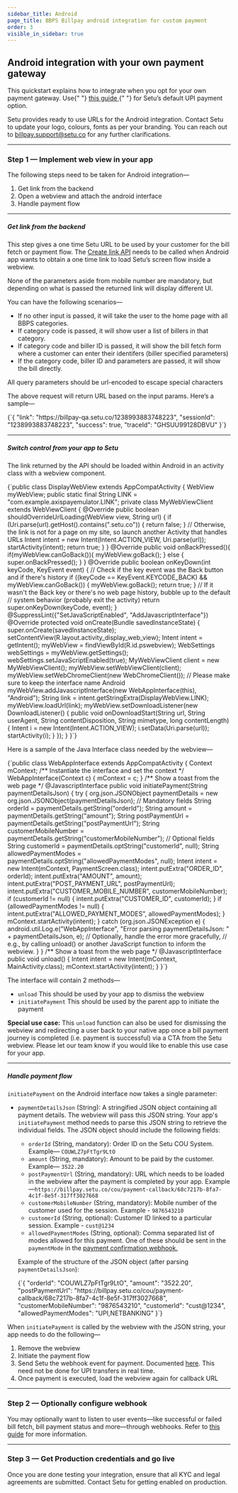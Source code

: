 ```yaml
---
sidebar_title: Android
page_title: BBPS Billpay android integration for custom payment
order: 3
visible_in_sidebar: true
---
```


## Android integration with your own payment gateway

<Callout type="tip">
    This quickstart explains how to integrate when you opt for your own payment
    gateway. Use{" "}
    <a href="/payments/billpay/quickstart/android" target="_blank">
        this guide
    </a>{" "}
    for Setu’s default UPI payment option.
</Callout>

<br />

Setu provides ready to use URLs for the Android integration. Contact Setu to update your logo, colours, fonts as per your branding. You can reach out to <a href="">billpay.support@setu.co</a> for any further clarifications.

<hr class="primary" />

### Step 1 — Implement web view in your app

The following steps need to be taken for Android integration—

1. Get link from the backend
2. Open a webview and attach the android interface
3. Handle payment flow

<hr class="tertiary" />

##### Get link from the backend

This step gives a one time Setu URL to be used by your customer for the bill fetch or payment flow. The <a href="/payments/billpay/api-reference/white-label#/category~Link_Generation/operation~EtherealLinkRequest" target="_blank">Create link API</a> needs to be called when Android app wants to obtain a one time link to load Setu’s screen flow inside a webview.

<Callout type="tip">
    None of the parameters aside from mobile number are mandatory, but depending
    on what is passed the returned link will display different UI.
</Callout>

<br />

You can have the following scenarios—

-   If no other input is passed, it will take the user to the home page with all BBPS categories.
-   If category code is passed, it will show user a list of billers in that category.
-   If category code and biller ID is passed, it will show the bill fetch form where a customer can enter their identifers (biller specified parameters)
-   If the category code, biller ID and parameters are passed, it will show the bill directly.

<Callout type="warning">
    All query parameters should be url-encoded to escape special characters
</Callout>

<br />

The above request will return URL based on the input params. Here’s a sample—

<CodeBlockWithCopy language="json">
    {`{
  "link": "https://billpay-qa.setu.co/1238993883748223",
  "sessionId": "1238993883748223",
  "success": true,
  "traceId": "GHSUU99128DBVU"
}`}
</CodeBlockWithCopy>

<hr class="tertiary" />

##### Switch control from your app to Setu

The link returned by the API should be loaded within Android in an activity class with a webview component.

<CodeBlockWithCopy language="java">
    {`public class DisplayWebView extends AppCompatActivity {
    WebView myWebView;
    public static final String LINK = "com.example.axispayemulator.LINK";
    private class MyWebViewClient extends WebViewClient {
        @Override
        public boolean shouldOverrideUrlLoading(WebView view, String url) {
            if (Uri.parse(url).getHost().contains(".setu.co")) {
                return false;
            }
            // Otherwise, the link is not for a page on my site, so launch another Activity that handles URLs
            Intent intent = new Intent(Intent.ACTION_VIEW, Uri.parse(url));
            startActivity(intent);
            return true;
        }
    }
    @Override
    public void onBackPressed(){
        if(myWebView.canGoBack()){
            myWebView.goBack();
        } else {
            super.onBackPressed();
        }
    }
    @Override
    public boolean onKeyDown(int keyCode, KeyEvent event) {
        // Check if the key event was the Back button and if there's history
        if ((keyCode == KeyEvent.KEYCODE_BACK) && myWebView.canGoBack()) {
            myWebView.goBack();
            return true;
        }
        // If it wasn't the Back key or there's no web page history, bubble up to the default
        // system behavior (probably exit the activity)
        return super.onKeyDown(keyCode, event);
    }
    @SuppressLint({"SetJavaScriptEnabled", "AddJavascriptInterface"})
    @Override
    protected void onCreate(Bundle savedInstanceState) {
        super.onCreate(savedInstanceState);
        setContentView(R.layout.activity_display_web_view);
        Intent intent = getIntent();
        myWebView = findViewById(R.id.pswebview);
        WebSettings webSettings = myWebView.getSettings();
        webSettings.setJavaScriptEnabled(true);
        MyWebViewClient client = new MyWebViewClient();
        myWebView.setWebViewClient(client);
        myWebView.setWebChromeClient(new WebChromeClient());
        // Please make sure to keep the interface name Android
        myWebView.addJavascriptInterface(new WebAppInterface(this), "Android");
        String link = intent.getStringExtra(DisplayWebView.LINK);
        myWebView.loadUrl(link);
        myWebView.setDownloadListener(new DownloadListener() {
            public void onDownloadStart(String url, String userAgent,
                                        String contentDisposition, String mimetype,
                                        long contentLength) {
                Intent i = new Intent(Intent.ACTION_VIEW);
                i.setData(Uri.parse(url));
                startActivity(i);
            }
        });
    }
}`}
</CodeBlockWithCopy>

Here is a sample of the Java Interface class needed by the webview—

<CodeBlockWithCopy language="java">
    {`public class WebAppInterface extends AppCompatActivity {
    Context mContext;
    /** Instantiate the interface and set the context */
    WebAppInterface(Context c) {
        mContext = c;
    }
    /** Show a toast from the web page */
    @JavascriptInterface
    public void initiatePayment(String paymentDetailsJson) {
        try {
            org.json.JSONObject paymentDetails = new org.json.JSONObject(paymentDetailsJson);
            // Mandatory fields
            String orderId = paymentDetails.getString("orderId");
            String amount = paymentDetails.getString("amount");
            String postPaymentUrl = paymentDetails.getString("postPaymentUrl");
            String customerMobileNumber = paymentDetails.getString("customerMobileNumber");
            // Optional fields
            String customerId = paymentDetails.optString("customerId", null);
            String allowedPaymentModes = paymentDetails.optString("allowedPaymentModes", null);
            Intent intent = new Intent(mContext, PaymentScreen.class);
            intent.putExtra("ORDER_ID", orderId);
            intent.putExtra("AMOUNT", amount);
            intent.putExtra("POST_PAYMENT_URL", postPaymentUrl);
            intent.putExtra("CUSTOMER_MOBILE_NUMBER", customerMobileNumber);
            if (customerId != null) {
                intent.putExtra("CUSTOMER_ID", customerId);
            }
            if (allowedPaymentModes != null) {
                intent.putExtra("ALLOWED_PAYMENT_MODES", allowedPaymentModes);
            }
            mContext.startActivity(intent);
        } catch (org.json.JSONException e) {
            android.util.Log.e("WebAppInterface", "Error parsing paymentDetailsJson: " + paymentDetailsJson, e);
            // Optionally, handle the error more gracefully,
            // e.g., by calling unload() or another JavaScript function to inform the webview.
        }
    }
    /** Show a toast from the web page */
    @JavascriptInterface
    public void unload() {
        Intent intent = new Intent(mContext, MainActivity.class);
        mContext.startActivity(intent);
    }
}`}
</CodeBlockWithCopy>

The interface will contain 2 methods—

-   `unload` This should be used by your app to dismiss the webview
-   `initiatePayment` This should be used by the parent app to initiate the payment

<Callout type="tip">
    <b>Special use case:</b> This <code>unload</code> function can also be used for dismissing the webview and redirecting a user back to your native app once a bill payment journey is completed (i.e. payment is successful) via a CTA from the Setu webview. Please let our team know if you would like to enable this use case for your app.
</Callout>

<hr class="tertiary" />

##### Handle payment flow

`initiatePayment` on the Android interface now takes a single parameter:

-   `paymentDetailsJson` (String): A stringified JSON object containing all payment details. The webview will pass this JSON string. Your app\'s `initiatePayment` method needs to parse this JSON string to retrieve the individual fields. The JSON object should include the following fields:
    -   `orderId` (String, mandatory): Order ID on the Setu COU System. Example— `COUWLZ7pFtTgr9LtO`
    -   `amount` (String, mandatory): Amount to be paid by the customer. Example— `3522.20`
    -   `postPaymentUrl` (String, mandatory): URL which needs to be loaded in the webview after the payment is completed by your app. Example—`https://billpay.setu.co/cou/payment-callback/68c7217b-8fa7-4c1f-8e5f-317ff3027668`
    -   `customerMobileNumber` (String, mandatory): Mobile number of the customer used for the session. Example - `9876543210`
    -   `customerId` (String, optional): Customer ID linked to a particular session. Example - `cust@1234`
    -   `allowedPaymentModes` (String, optional): Comma separated list of modes allowed for this payment. One of these should be sent in the `paymentMode` in the <a href="/payments/billpay/pre-built-screens/custom-payment/apis#webhook">payment confirmation webhook.</a>

    Example of the structure of the JSON object (after parsing `paymentDetailsJson`):
    
    <CodeBlockWithCopy language="json">
    {`{
    "orderId": "COUWLZ7pFtTgr9LtO",
    "amount": "3522.20",
    "postPaymentUrl": "https://billpay.setu.co/cou/payment-callback/68c7217b-8fa7-4c1f-8e5f-317ff3027668",
    "customerMobileNumber": "9876543210",
    "customerId": "cust@1234",
    "allowedPaymentModes": "UPI,NETBANKING"
    }`}
    </CodeBlockWithCopy>

When `initiatePayment` is called by the webview with the JSON string, your app needs to do the following—

1. Remove the webview
2. Initiate the payment flow
3. Send Setu the webhook event for payment. Documented <a href="/payments/billpay/custom-payment/apis" target="_blank">here</a>. This need not be done for UPI transfers in real time.
4. Once payment is executed, load the webview again for callback URL

<hr class="primary" />

### Step 2 — Optionally configure webhook

You may optionally want to listen to user events—like successful or failed bill fetch, bill payment status and more—through webhooks. Refer to <a href="/payments/billpay/user-events" target="_blank">this guide</a> for more information.

<hr class="primary" />

### Step 3 — Get Production credentials and go live

Once you are done testing your integration, ensure that all KYC and legal agreements are submitted. Contact Setu for getting enabled on production.

<WasPageHelpful />

